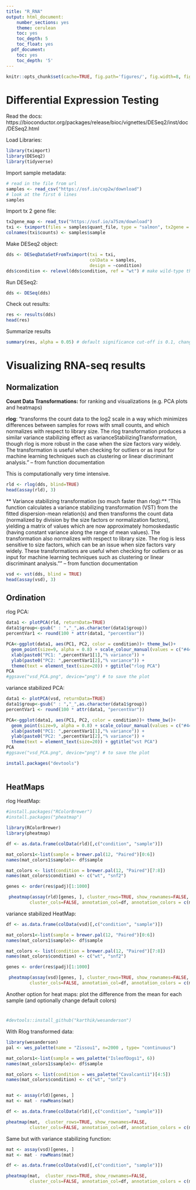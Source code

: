 ```yaml
---
title: "R_RNA"
output: html_document:
    number_sections: yes
    theme: cerulean
    toc: yes
    toc_depth: 5
    toc_float: yes
  pdf_document:
    toc: yes
    toc_depth: '5'
---
```


```r
knitr::opts_chunk$set(cache=TRUE, fig.path='figures/', fig.width=8, fig.height=5 )
```

# Differential Expression Testing

Read the docs: https://bioconductor.org/packages/release/bioc/vignettes/DESeq2/inst/doc/DESeq2.html

Load Libraries: 
```r
library(tximport)
library(DESeq2)
library(tidyverse)
```

Import sample metadata: 
```r
# read in the file from url
samples <- read_csv("https://osf.io/cxp2w/download")
# look at the first 6 lines
samples
```

Import tx 2 gene file: 
```r
tx2gene_map <- read_tsv("https://osf.io/a75zm/download")
txi <- tximport(files = samples$quant_file, type = "salmon", tx2gene = tx2gene_map)
colnames(txi$counts) <- samples$sample
```

Make DESeq2 object: 
```r
dds <- DESeqDataSetFromTximport(txi = txi, 
                                colData = samples, 
                                design = ~condition)
dds$condition <- relevel(dds$condition, ref = "wt") # make wild-type the reference to which expression in treatment samples is compared to 
```

Run DESeq2: 
```r
dds <- DESeq(dds)
```

Check out results: 
```r
res <- results(dds)
head(res)
```

Summarize results
```r
summary(res, alpha = 0.05) # default significance cut-off is 0.1, changing alpha to 0.05 changes the significance cut-off 
```

# Visualizing RNA-seq results 

## Normalization

**Count Data Transformations:** 
for ranking and visualizations (e.g. PCA plots and heatmaps)

**rlog**: "transforms the count data to the log2 scale in a way which minimizes differences between samples for rows with small counts, and which normalizes with respect to library size. The rlog transformation produces a similar variance stabilizing effect as varianceStabilizingTransformation, though rlog is more robust in the case when the size factors vary widely. The transformation is useful when checking for outliers or as input for machine learning techniques such as clustering or linear discriminant analysis." -- from function documentation 

This is computationally very time intensive. 

```r
rld <- rlog(dds, blind=TRUE)
head(assay(rld), 3)
```

** Variance stabilizing transformation (so much faster than rlog):**
"This function calculates a variance stabilizing transformation (VST) from the fitted dispersion-mean relation(s) and then transforms the count data (normalized by division by the size factors or normalization factors), yielding a matrix of values which are now approximately homoskedastic (having constant variance along the range of mean values). The transformation also normalizes with respect to library size. The rlog is less sensitive to size factors, which can be an issue when size factors vary widely. These transformations are useful when checking for outliers or as input for machine learning techniques such as clustering or linear discriminant analysis."" – from function documentation

```r
vsd <- vst(dds, blind = TRUE)
head(assay(vsd), 3)
```

## Ordination

rlog PCA: 
```r
data1 <- plotPCA(rld, returnData=TRUE)
data1$group<-gsub(" : ","_",as.character(data1$group))
percentVar1 <- round(100 * attr(data1, "percentVar"))

PCA<-ggplot(data1, aes(PC1, PC2, color = condition))+ theme_bw()+
  geom_point(size=9, alpha = 0.8) + scale_colour_manual(values = c("#44aabb","#bbbbbb"))+
  xlab(paste0("PC1: ",percentVar1[1],"% variance")) +
  ylab(paste0("PC2: ",percentVar1[2],"% variance")) +
  theme(text = element_text(size=20)) + ggtitle("rlog PCA")
PCA
#ggsave("vsd_PCA.png", device="png") # to save the plot
```


variance stabilized PCA:
```r
data1 <- plotPCA(vsd, returnData=TRUE)
data1$group<-gsub(" : ","_",as.character(data1$group))
percentVar1 <- round(100 * attr(data1, "percentVar"))

PCA<-ggplot(data1, aes(PC1, PC2, color = condition))+ theme_bw()+
  geom_point(size=9, alpha = 0.8) + scale_colour_manual(values = c("#44aabb","#bbbbbb"))+
  xlab(paste0("PC1: ",percentVar1[1],"% variance")) +
  ylab(paste0("PC2: ",percentVar1[2],"% variance")) +
  theme(text = element_text(size=20)) + ggtitle("vst PCA")
PCA
#ggsave("vsd_PCA.png", device="png") # to save the plot
```

```r
install.packages("devtools")
                 
```

## HeatMaps

rlog HeatMap:
```r
#install.packages("RColorBrewer")
#install.packages("pheatmap")

library(RColorBrewer)
library(pheatmap)

df <- as.data.frame(colData(rld)[,c("condition", "sample")])

mat_colors1<-list(sample = brewer.pal(12, "Paired")[0:6])
names(mat_colors1$sample)<- df$sample

mat_colors <- list(condition = brewer.pal(12, "Paired")[7:8])
names(mat_colors$condition) <- c("wt", "snf2")

genes <- order(res$padj)[1:1000]

 pheatmap(assay(rld)[genes, ], cluster_rows=TRUE, show_rownames=FALSE,
         cluster_cols=FALSE, annotation_col=df, annotation_colors = c(mat_colors1, mat_colors), fontsize = 12)
```

variance stabilized HeatMap: 
```r
df <- as.data.frame(colData(vsd)[,c("condition", "sample")])

mat_colors1<-list(sample = brewer.pal(12, "Paired")[0:6])
names(mat_colors1$sample)<- df$sample

mat_colors <- list(condition = brewer.pal(12, "Paired")[7:8])
names(mat_colors$condition) <- c("wt", "snf2")

genes <- order(res$padj)[1:1000]

 pheatmap(assay(vsd)[genes, ], cluster_rows=TRUE, show_rownames=FALSE,
         cluster_cols=FALSE, annotation_col=df, annotation_colors = c(mat_colors1, mat_colors), fontsize = 12)
```

Another option for heat maps: 
plot the difference from the mean for each sample 
(and optionally change default colors)

#
```r
#devtools::install_github("karthik/wesanderson")
```

With Rlog transformed data:
```r
library(wesanderson)
pal <- wes_palette(name = "Zissou1", n=2000 , type= "continuous")

mat_colors1<-list(sample = wes_palette("IsleofDogs1", 6))
names(mat_colors1$sample)<- df$sample

mat_colors <- list(condition = wes_palette("Cavalcanti1")[4:5])
names(mat_colors$condition) <- c("wt", "snf2")


mat <- assay(rld)[genes, ]
mat <- mat - rowMeans(mat)

df <- as.data.frame(colData(rld)[,c("condition", "sample")])

pheatmap(mat,  cluster_rows=TRUE, show_rownames=FALSE,
         cluster_cols=FALSE, annotation_col=df, annotation_colors = c(mat_colors1, mat_colors), fontsize = 12, color = pal)

```

Same but with variance stabilizing function:
```r
mat <- assay(vsd)[genes, ]
mat <- mat - rowMeans(mat)

df <- as.data.frame(colData(vsd)[,c("condition", "sample")])

pheatmap(mat,  cluster_rows=TRUE, show_rownames=FALSE,
         cluster_cols=FALSE, annotation_col=df, annotation_colors = c(mat_colors1, mat_colors), fontsize = 12, color = pal)

```







